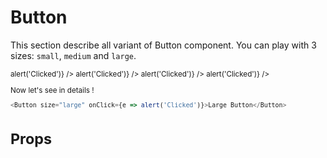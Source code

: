 
<Meta title="Atoms|Button" component={Button} />

# Button

This section describe all variant of Button component. You can play with 3 sizes: `small`, `medium` and `large`.

<div style={{ display: 'flex', justifyContent: 'space-between', width: '600px' }}>
    <Small onClick={e => alert('Clicked')} />
    <Medium onClick={e => alert('Clicked')} />
    <Large onClick={e => alert('Clicked')} />
    <Disabled onClick={e => alert('Clicked')} />
</div>

Now let's see in details !

```javascript
<Button size="large" onClick={e => alert('Clicked')}>Large Button</Button>
```

# Props

<Props of={Button} />